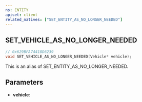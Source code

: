 ```yaml
---
ns: ENTITY
apiset: client
related_natives: ["SET_ENTITY_AS_NO_LONGER_NEEDED"]
---
```

## SET_VEHICLE_AS_NO_LONGER_NEEDED

```c
// 0x629BFA74418D6239
void SET_VEHICLE_AS_NO_LONGER_NEEDED(Vehicle* vehicle);
```

This is an alias of SET_ENTITY_AS_NO_LONGER_NEEDED.

## Parameters
* **vehicle**: